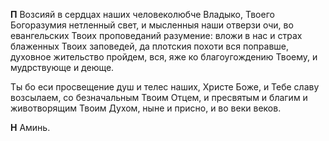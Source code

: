 **П** Возсияй в сердцах наших человеколюбче Владыко, Твоего Богоразумия нетленный свет, и мысленныя наши отверзи очи, во евангельских Твоих проповеданий разумение: вложи в нас и страх блаженных Твоих заповедей, да плотския похоти вся поправше, духовное жительство пройдем, вся, яже ко благоугождению Твоему, и мудрствующе и деюще.

Ты бо еси просвещение душ и телес наших, Христе Боже, и Тебе славу возсылаем, со безначальным Твоим Отцем, и пресвятым и благим и животворящим Твоим Духом, ныне и присно, и во веки веков.

**Н** Аминь.
